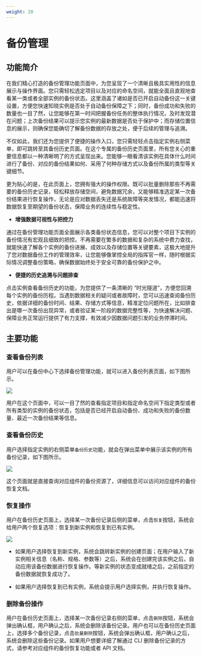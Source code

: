 ```yaml
---
weight: 20
---
```


# 备份管理

## 功能简介

在我们精心打造的备份管理功能页面中，为您呈现了一个清晰且极具实用性的信息展示与操作界面。您只需轻松选定项目以及对应的命名空间，就能全面且直观地查看某一类或者全部实例的备份状态。这里涵盖了诸如是否已开启自动备份这一关键设置，方便您快速知晓实例是否处于自动备份保障之下；同时，备份成功和失败的数量也一目了然，让您能够在第一时间把握备份任务的整体执行情况，及时发现潜在问题；上次备份结果可以提示您实例的最新数据是否处于保护中；而存储位置信息的展示，则确保您能确切了解备份数据的存放之处，便于后续的管理与追溯。

不仅如此，我们还为您提供了便捷的操作入口，您只需轻轻点击指定实例右侧菜单，即可跳转至其备份历史页面。在这个专属的备份历史页面里，所有您关心的重要信息都以一种清晰明了的方式呈现出来。您能够一眼看清该实例在具体什么时间进行了备份、对应的备份结果如何、采用了何种存储方式以及备份所属的类型等关键细节。

更为贴心的是，在此页面上，您拥有强大的操作权限。既可以批量删除那些不再需要的备份历史记录，轻松释放存储空间，避免数据冗余，又能够精准选定某一次备份结果进行恢复操作，无论是应对数据丢失还是系统故障等突发情况，都能迅速将数据恢复至期望的备份状态，保障业务的连续性与稳定性。

- **增强数据可视性与把控力**

通过在备份管理功能页面全面展示各类备份状态信息，您可以对整个项目下实例的备份情况有宏观且细致的把控。不再需要在繁多的数据和复杂的系统中费力查找，就能快速了解各个实例的备份进展、成效以及存储位置等关键要素，这极大地提升了您对数据备份工作的管理效率，让您能够像掌控全局的指挥官一样，随时根据实际情况调整备份策略，确保数据始终处于安全可靠的备份保护之中。

- **便捷的历史追溯与问题排查**

点击实例查看备份历史的功能，为您提供了一条清晰的 “时光隧道”，方便您回溯每个实例的备份历程。当遇到数据相关的疑问或者故障时，您可以迅速查阅备份历史，依据详细的备份时间、结果、存储方式等信息，精准定位问题所在，比如排查出是哪一次备份出现异常，或者验证某一阶段的数据完整性等，为快速解决问题、保障业务正常运行提供了有力支撑，有效减少因数据问题引发的业务停滞时间。


## 主要功能

### 查看备份列表

用户可以在备份中心下选择备份管理功能，就可以进入备份列表页面，如下图所示。

![](./assets/backup-list.png)

用户在这个页面中，可以一目了然的查看指定项目和指定命名空间下指定类型或者所有类型的实例的备份状态，包括是否已经开启自动备份、成功和失败的备份数量、最近一次备份结果等信息。

### 查看备份历史

用户选择指定实例的右侧菜单`备份历史`功能，就会在弹出菜单中展示该实例的所有备份记录，如下图所示。

![](./assets/backup-history.png)

这个页面就是直接查询对应组件的备份资源了，详细信息可以访问对应组件的备份恢复文档。

### 恢复操作

用户在备份历史页面上，选择某一次备份记录后侧的菜单，点击`恢复`按钮，系统会给用户两个恢复选项：恢复到新实例和恢复到已有实例。

![](./assets/restore-from-backup-history.png)

- 如果用户选择恢复到新实例，系统会跳转新实例的创建页面；在用户输入了新实例相关信息（名称、规格、参数等）之后，系统会在创建完该实例之后，自动应用该备份数据进行恢复操作。等新实例的状态变成就绪之后，之前指定的备份数据就恢复成功了。

- 如果用户选择恢复到已有实例，系统会提示用户选择实例，并执行恢复操作。

### 删除备份操作

用户在备份历史页面上，选择某一次备份记录右侧的菜单，点击`删除`按钮，系统会弹出确认框，用户确认之后，系统会删除该备份记录。用户也可以在备份历史页面上，选择多个备份记录，点击`批量删除`按钮，系统会弹出确认框，用户确认之后，系统会删除这些备份记录。如果用户想要详细了解通过 CLI 删除备份记录的方式，请参考对应组件的备份恢复功能或者 API 文档。


